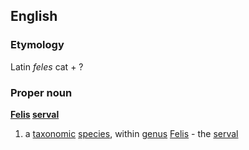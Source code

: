 ==English==
===Etymology===
Latin ''feles'' cat + ?
===Proper noun===
{{wikipedia}}
'''[[Felis]] [[serval]]'''
#a [[taxonomic]] [[species]], within [[genus]] [[Felis]] - the [[serval]]
{{wikispecies}}